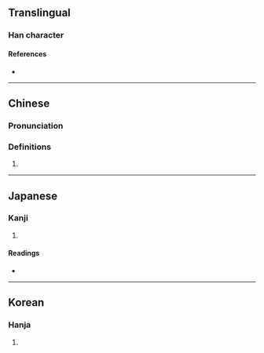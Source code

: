 {{character info/new}}
==Translingual==

===Han character===
{{Han char|rn=31|rad=囗|as=07|sn=10|four=60601|canj=WYMR|ids=⿴囗言}}

====References====
* {{Han ref|kx=0218.180|dkj=04772|dj=0446.190|hdz=10720.010|uh=5701|ud=22273|bh=D148|bd=53576}}

----

==Chinese==
{{zh-forms}}

===Pronunciation===
{{zh-pron
|m=yín
|m-s=
|dg=
|c=ngan4
|c-t=
|g=
|h=pfs=
|j=
|mb=
|md=
|mn=
|mn-t=
|w=
|x=
|mc=y
|oc=y
|cat=n
}}

{{attention|yue|Cantonese pronunciation 'ngan4' not found in the entry 圁.}}
===Definitions===
{{zh-hanzi}}

# {{rfdef|lang=zh}}

----

==Japanese==

===Kanji===
{{ja-kanji|grade=|rs=囗07}}

# {{defn|lang=ja|sort=囗07}}

====Readings====
* {{ja-readings|on=[[ぎん]] (gin), [[ごん]] (gon), [[がん]] (gan), [[げん]] (gen)|kun=}}

----

==Korean==

===Hanja===
{{ko-hanja|hangeul=은|rv=eun|mr=ŭn}}

# {{defn|lang=ko|sort=囗07}}
